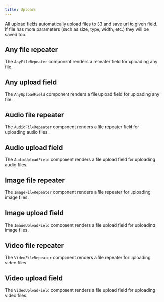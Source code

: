 ```yaml
---
title: Uploads
---
```




All upload fields automatically upload files to S3 and save url to given field. If file has more parameters (such as size, type, width, etc.) they will be saved too.

## Any file repeater

The `AnyFileRepeater` component renders a repeater field for uploading any file.

<AnyFileRepeater />

## Any upload field

The `AnyUploadField` component renders a file upload field for uploading any file.

<AnyUploadField />

## Audio file repeater

The `AudioFileRepeater` component renders a file repeater field for uploading audio files.

<AudioFileRepeater />

## Audio upload field

The `AudioUploadField` component renders a file upload field for uploading audio files.

<AudioUplaodField />

## Image file repeater

The `ImageFileRepeater` component renders a file repeater for uploading image files.

<ImageFileRepeater />

## Image upload field

The `ImageUploadField` component renders a file upload field for uploading image files.

<ImageUplaodField />

## Video file repeater

The `VideoFileRepeater` component renders a file repeater for uploading video files.

<VideoFileRepeater />

## Video upload field

The `VideoUploadField` component renders a file upload field for uploading video files.

<VideoUploadField />
